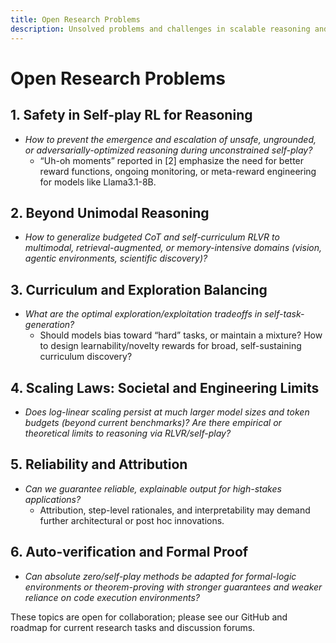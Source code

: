 ```yaml
---
title: Open Research Problems
description: Unsolved problems and challenges in scalable reasoning and self-play.
---
```


# Open Research Problems

## 1. Safety in Self-play RL for Reasoning

- *How to prevent the emergence and escalation of unsafe, ungrounded, or adversarially-optimized reasoning during unconstrained self-play?*
  - “Uh-oh moments” reported in [2] emphasize the need for better reward functions, ongoing monitoring, or meta-reward engineering for models like Llama3.1-8B.

## 2. Beyond Unimodal Reasoning

- *How to generalize budgeted CoT and self-curriculum RLVR to multimodal, retrieval-augmented, or memory-intensive domains (vision, agentic environments, scientific discovery)?*

## 3. Curriculum and Exploration Balancing

- *What are the optimal exploration/exploitation tradeoffs in self-task-generation?*
  - Should models bias toward “hard” tasks, or maintain a mixture? How to design learnability/novelty rewards for broad, self-sustaining curriculum discovery?

## 4. Scaling Laws: Societal and Engineering Limits

- *Does log-linear scaling persist at much larger model sizes and token budgets (beyond current benchmarks)? Are there empirical or theoretical limits to reasoning via RLVR/self-play?*

## 5. Reliability and Attribution

- *Can we guarantee reliable, explainable output for high-stakes applications?*
  - Attribution, step-level rationales, and interpretability may demand further architectural or post hoc innovations.

## 6. Auto-verification and Formal Proof

- *Can absolute zero/self-play methods be adapted for formal-logic environments or theorem-proving with stronger guarantees and weaker reliance on code execution environments?*

<Note title="Contribute">
These topics are open for collaboration; please see our GitHub and roadmap for current research tasks and discussion forums.
</Note>
